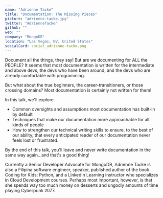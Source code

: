 ```yaml
---
name: "Adrienne Tacke"
title: "Documentation: The Missing Pieces"
picture: "adrienne-tacke.jpg"
twitter: "AdrienneTacke"
github: ""
web: ""
company: "MongoDB"
location: "Las Vegas, NV, United States"
socialCard: social_adrienne-tacke.png
---
```



<Flickr
  title="Adrienne Tacke at JSConf Budapest 2022"
  href="https://www.flickr.com/photos/jsconfbp/albums/72177720299754156"
  image="https://live.staticflickr.com/65535/52143489090_6de83ef598_z.jpg"
/>

<p>
  Document all the things, they say! But are we documenting for ALL the PEOPLE? It seems that most documentation is written for the intermediate and above devs, the devs who have been around, and the devs who are already comfortable with programming.
</p>
<p>
  But what about the true beginners, the career-transitioners, or those crossing domains? Most documentation is certainly not written for them!
</p>
<p>
In this talk, we'll explore
</p>

- Common oversights and assumptions most documentation has built-in by default
- Techniques that make our documentation more approachable for all kinds of people
- How to strengthen our technical writing skills to ensure, to the best of our ability, that every anticipated reader of our documentation never feels lost or frustrated.

<p>
By the end of this talk, you'll leave and never write documentation in the same way again...and that's a good thing!
</p>

<p>
  Currently a Senior Developer Advocate for MongoDB, Adrienne Tacke is also a Filipina software engineer, speaker, published author of the book Coding for Kids: Python, and a LinkedIn Learning instructor who specializes in Cloud Development courses. Perhaps most important, however, is that she spends way too much money on desserts and ungodly amounts of time playing Cyberpunk 2077.
</p>
